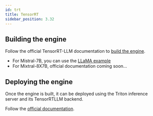 ```yaml
---
id: trt
title: TensorRT
sidebar_position: 3.32
---
```

## Building the engine

Follow the official TensorRT-LLM documentation to [build the engine](https://github.com/NVIDIA/TensorRT-LLM/tree/main#quick-start).
- For Mistral-7B, you can use the [LLaMA example](https://github.com/NVIDIA/TensorRT-LLM/tree/main/examples/llama#mistral-v01)
- For Mixtral-8X7B, official documentation coming soon...


## Deploying the engine

Once the engine is built, it can be deployed using the Triton inference server and its TensorRTLLM backend.

Follow the [official documentation](https://github.com/triton-inference-server/tensorrtllm_backend#using-the-tensorrt-llm-backend).
